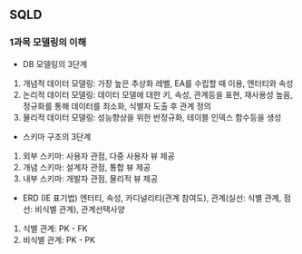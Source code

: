 ## SQLD

### 1과목 모델링의 이해

- DB 모델링의 3단계

1. 개념적 데이터 모델링: 가장 높은 추상화 레벨, EA를 수립할 때 이용, 엔터티와 속성
2. 논리적 데이터 모델링: 데이터 모델에 대한 키, 속성, 관계등을 표현, 재사용성 높음, 정규화를 통해 데이터를 최소화, 식별자 도출 후 관계 정의
3. 물리적 데이터 모델링: 성능향상을 위한 반정규화, 테이블 인덱스 함수등을 생성

- 스키마 구조의 3단계

1. 외부 스키마: 사용자 관점, 다중 사용자 뷰 제공
2. 개념 스키마: 설계자 관점, 통합 뷰 제공
3. 내부 스키마: 개발자 관점, 물리적 뷰 제공

- ERD (IE 표기법)
  엔터티, 속성, 카디널리티(관계 참여도), 관계(실선: 식별 관계, 점선: 비식별 관계), 관계선택사양

1. 식별 관계: PK - FK
2. 비식별 관계: PK - PK

